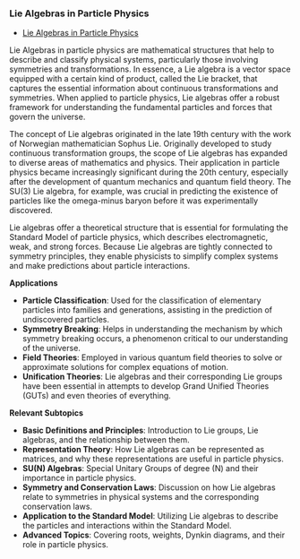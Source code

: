 ### Lie Algebras in Particle Physics

- [Lie Algebras in Particle Physics](https://library.oapen.org/handle/20.500.12657/50876)

Lie Algebras in particle physics are mathematical structures that help to describe and classify physical systems, particularly those involving symmetries and transformations. In essence, a Lie algebra is a vector space equipped with a certain kind of product, called the Lie bracket, that captures the essential information about continuous transformations and symmetries. When applied to particle physics, Lie algebras offer a robust framework for understanding the fundamental particles and forces that govern the universe. 

The concept of Lie algebras originated in the late 19th century with the work of Norwegian mathematician Sophus Lie. Originally developed to study continuous transformation groups, the scope of Lie algebras has expanded to diverse areas of mathematics and physics. Their application in particle physics became increasingly significant during the 20th century, especially after the development of quantum mechanics and quantum field theory. The SU(3) Lie algebra, for example, was crucial in predicting the existence of particles like the omega-minus baryon before it was experimentally discovered.

Lie algebras offer a theoretical structure that is essential for formulating the Standard Model of particle physics, which describes electromagnetic, weak, and strong forces. Because Lie algebras are tightly connected to symmetry principles, they enable physicists to simplify complex systems and make predictions about particle interactions.

**Applications**

- **Particle Classification**: Used for the classification of elementary particles into families and generations, assisting in the prediction of undiscovered particles.
- **Symmetry Breaking**: Helps in understanding the mechanism by which symmetry breaking occurs, a phenomenon critical to our understanding of the universe.
- **Field Theories**: Employed in various quantum field theories to solve or approximate solutions for complex equations of motion.
- **Unification Theories**: Lie algebras and their corresponding Lie groups have been essential in attempts to develop Grand Unified Theories (GUTs) and even theories of everything.

**Relevant Subtopics**

- **Basic Definitions and Principles**: Introduction to Lie groups, Lie algebras, and the relationship between them.
- **Representation Theory**: How Lie algebras can be represented as matrices, and why these representations are useful in particle physics.
- **SU(N) Algebras**: Special Unitary Groups of degree \(N\) and their importance in particle physics.
- **Symmetry and Conservation Laws**: Discussion on how Lie algebras relate to symmetries in physical systems and the corresponding conservation laws.
- **Application to the Standard Model**: Utilizing Lie algebras to describe the particles and interactions within the Standard Model.
- **Advanced Topics**: Covering roots, weights, Dynkin diagrams, and their role in particle physics.
